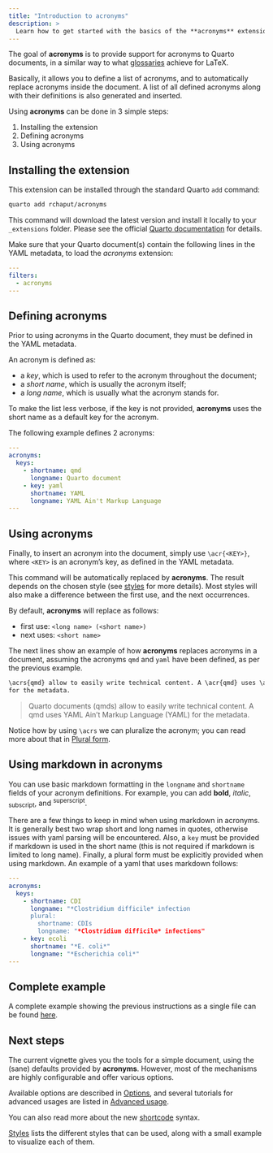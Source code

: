 ```yaml
---
title: "Introduction to acronyms"
description: >
  Learn how to get started with the basics of the **acronyms** extension.
---
```


The goal of **acronyms** is to provide support for acronyms to Quarto
documents, in a similar way to what
[glossaries](https://www.ctan.org/pkg/glossaries) achieve for LaTeX.

Basically, it allows you to define a list of acronyms, and to automatically
replace acronyms inside the document.
A list of all defined acronyms along with their definitions is also generated
and inserted.

Using **acronyms** can be done in 3 simple steps:

1. Installing the extension
2. Defining acronyms
3. Using acronyms


## Installing the extension

This extension can be installed through the standard Quarto `add` command:

```sh
quarto add rchaput/acronyms
```

This command will download the latest version and install it locally to your
`_extensions` folder. Please see the official
[Quarto documentation](https://quarto.org/docs/extensions/managing.html)
for details.

Make sure that your Quarto document(s) contain the following lines in the
YAML metadata, to load the *acronyms* extension:

```yaml
---
filters:
  - acronyms
---
```


## Defining acronyms

Prior to using acronyms in the Quarto document, they must be defined in
the YAML metadata.

An acronym is defined as:

- a *key*, which is used to refer to the acronym throughout the document;
- a *short name*, which is usually the acronym itself;
- a *long name*, which is usually what the acronym stands for.

To make the list less verbose, if the key is not provided, **acronyms**
uses the short name as a default key for the acronym.

The following example defines 2 acronyms:

```yaml
---
acronyms:
  keys:
    - shortname: qmd
      longname: Quarto document
    - key: yaml
      shortname: YAML
      longname: YAML Ain't Markup Language
---
```


## Using acronyms

Finally, to insert an acronym into the document, simply use `\acr{<KEY>}`,
where `<KEY>` is an acronym's key, as defined in the YAML metadata.

This command will be automatically replaced by **acronyms**. The result
depends on the chosen style (see [styles](articles/styles.qmd) for more 
details). Most styles will also make a difference between the first use, and 
the next occurrences.

By default, **acronyms** will replace as follows:

- first use: `<long name> (<short name>)`
- next uses: `<short name>`

The next lines show an example of how **acronyms** replaces acronyms
in a document, assuming the acronyms `qmd` and `yaml` have been defined, as
per the previous example.

```md
\acrs{qmd} allow to easily write technical content. A \acr{qmd} uses \acr{yaml}
for the metadata.
```

> Quarto documents (qmds) allow to easily write technical content. A qmd uses
> YAML Ain't Markup Language (YAML) for the metadata.

Notice how by using `\acrs` we can pluralize the acronym; you can read more
about that in [Plural form](articles/plural.qmd).


## Using markdown in acronyms

You can use basic markdown formatting in the `longname` and `shortname`
fields of your acronym definitions. For example, you can add **bold**,
*italic*, ~subscript~, and ^superscript^.

There are a few things to keep in mind when using markdown in acronyms.
It is generally best two wrap short and long names in quotes, otherwise
issues with yaml parsing will be encountered. Also, a `key` must be
provided if markdown is used in the short name (this is not required
if markdown is limited to long name). Finally, a plural form must be
explicitly provided when using markdown. An example of a yaml that
uses markdown follows:

```yaml
---
acronyms:
  keys:
    - shortname: CDI
      longname: "*Clostridium difficile* infection
      plural:
        shortname: CDIs
        longname: "*Clostridium difficile* infections"
    - key: ecoli
      shortname: "*E. coli*"
      longname: "*Escherichia coli*"
---
```

## Complete example

A complete example showing the previous instructions as a single file can
be found [here](https://github.com/rchaput/acronyms/blob/master/example.qmd).


## Next steps

The current vignette gives you the tools for a simple document, using the
(sane) defaults provided by **acronyms**.
However, most of the mechanisms are highly configurable and offer various
options.

Available options are described in [Options](articles/options.qmd), and several
tutorials for advanced usages are listed in [Advanced usage](advanced/index.qmd).

You can also read more about the new [shortcode](articles/shortcodes.qmd)
syntax.

[Styles](articles/styles.qmd) lists the different styles that can be used,
along with a small example to visualize each of them.
